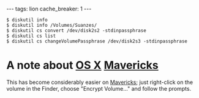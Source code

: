 ---
tags: lion
cache_breaker: 1
---
<pre lang="shell">$ diskutil info
$ diskutil info /Volumes/Suanzes/
$ diskutil cs convert /dev/disk2s2 -stdinpassphrase
$ diskutil cs list
$ diskutil cs changeVolumePassphrase /dev/disk2s3 -stdinpassphrase</pre>

= A note about [[OS X]] [[Mavericks]] =

This has become considerably easier on [[Mavericks]]; just right-click on the volume in the Finder, choose "Encrypt Volume..." and follow the prompts.
